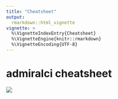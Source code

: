```yaml
---
title: "Cheatsheet"
output: 
  rmarkdown::html_vignette
vignette: >
  %\VignetteIndexEntry{Cheatsheet}
  %\VignetteEngine{knitr::rmarkdown}
  %\VignetteEncoding{UTF-8}
---
```


# admiralci cheatsheet

![](assets/cheatsheet.png)
